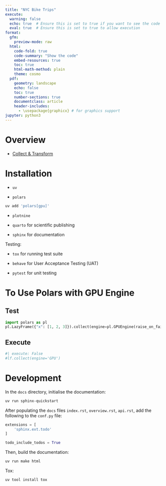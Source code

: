 ```yaml
---
title: "NYC Bike Trips"
execute:
  warning: false
  echo: true  # Ensure this is set to true if you want to see the code
  eval: true  # Ensure this is set to true to allow execution
format:
  gfm:
    preview-mode: raw
  html:
    code-fold: true
    code-summary: "Show the code"
    embed-resources: true
    toc: true
    html-math-method: plain
    theme: cosmo
  pdf:
    geometry: landscape
    echo: false
    toc: true
    number-sections: true
    documentclass: article
    header-includes:
      - \usepackage{graphicx} # for graphics support
jupyter: python3
---
```


# Overview

- [Collect & Transform](collect_transform.md)

# Installation

- `uv`

- `polars`
```bash
uv add 'polars[gpu]'
```

- `plotnine`

- `quarto` for scientific publishing

- `sphinx` for documentation

Testing:

- `tox` for running test suite

- `behave` for User Acceptance Testing (UAT)

- `pytest` for unit testing

# To Use Polars with GPU Engine

## Test
```python
import polars as pl
pl.LazyFrame({"x": [1, 2, 3]}).collect(engine=pl.GPUEngine(raise_on_fail=True))
```

## Execute
```python
#| execute: False
#lf.collect(engine='GPU')
```

# Development

In the `docs` directory, initialise the documentation:
```bash
uv run sphinx-quickstart
```

After populating the `docs` files `index.rst`, `overview.rst`, `api.rst`, add the following to the `conf.py` file:

```python
extensions = [
    'sphinx.ext.todo'
]

todo_include_todos = True
```

Then, build the documentation:

```bash
uv run make html
```

Tox: 

```bash
uv tool install tox
```
